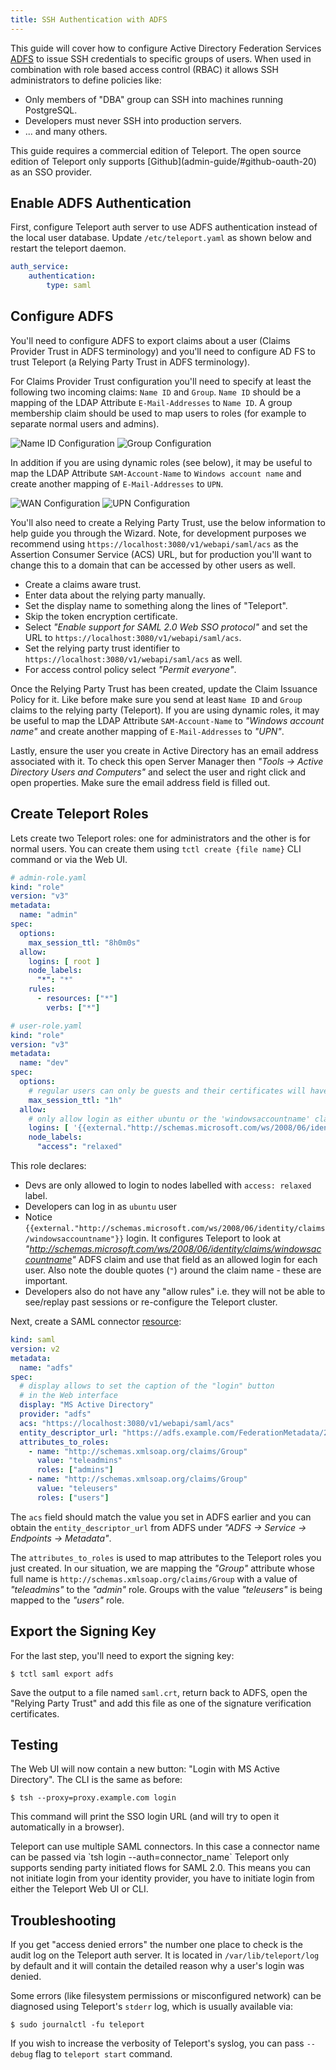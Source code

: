 ```yaml
---
title: SSH Authentication with ADFS
---
```


This guide will cover how to configure Active Directory Federation Services
[ADFS](https://en.wikipedia.org/wiki/Active_Directory_Federation_Services) to issue
SSH credentials to specific groups of users. When used in combination with role
based access control (RBAC) it allows SSH administrators to define policies
like:

* Only members of "DBA" group can SSH into machines running PostgreSQL.
* Developers must never SSH into production servers.
* ... and many others.

<Admonition type="warning" title="Version Warning">
This guide requires a commercial edition of Teleport. The open source
edition of Teleport only supports [Github](admin-guide/#github-oauth-20) as
an SSO provider.
</Admonition>

## Enable ADFS Authentication

First, configure Teleport auth server to use ADFS authentication instead of the local
user database. Update `/etc/teleport.yaml` as shown below and restart the
teleport daemon.

```yaml
auth_service:
    authentication:
        type: saml
```

## Configure ADFS

You'll need to configure ADFS to export claims about a user (Claims Provider
Trust in ADFS terminology) and you'll need to configure AD FS to trust
Teleport (a Relying Party Trust in ADFS terminology).

For Claims Provider Trust configuration you'll need to specify at least the
following two incoming claims: `Name ID` and `Group`. `Name ID` should be a
mapping of the LDAP Attribute `E-Mail-Addresses` to `Name ID`. A group
membership claim should be used to map users to roles (for example to
separate normal users and admins).

![Name ID Configuration](../img/adfs-1.png)
![Group Configuration](../img/adfs-2.png)

In addition if you are using dynamic roles (see below), it may be useful to map
the LDAP Attribute `SAM-Account-Name` to `Windows account name` and create
another mapping of `E-Mail-Addresses` to `UPN`.

![WAN Configuration](../img/adfs-3.png)
![UPN Configuration](../img/adfs-4.png)

You'll also need to create a Relying Party Trust, use the below information to
help guide you through the Wizard. Note, for development purposes we recommend
using `https://localhost:3080/v1/webapi/saml/acs` as the Assertion Consumer
Service (ACS) URL, but for production you'll want to change this to a domain
that can be accessed by other users as well.

* Create a claims aware trust.
* Enter data about the relying party manually.
* Set the display name to something along the lines of "Teleport".
* Skip the token encryption certificate.
* Select _"Enable support for SAML 2.0 Web SSO protocol"_ and set the URL to `https://localhost:3080/v1/webapi/saml/acs`.
* Set the relying party trust identifier to `https://localhost:3080/v1/webapi/saml/acs` as well.
* For access control policy select _"Permit everyone"_.

Once the Relying Party Trust has been created, update the Claim Issuance Policy
for it. Like before make sure you send at least `Name ID` and `Group` claims to the
relying party (Teleport). If you are using dynamic roles, it may be useful to
map the LDAP Attribute `SAM-Account-Name` to _"Windows account name"_ and create
another mapping of `E-Mail-Addresses` to _"UPN"_.

Lastly, ensure the user you create in Active Directory has an email address
associated with it. To check this open Server Manager then
_"Tools -> Active Directory Users and Computers"_ and select the user and right
click and open properties. Make sure the email address field is filled out.

## Create Teleport Roles

Lets create two Teleport roles: one for administrators and the other is for
normal users. You can create them using `tctl create {file name}` CLI command
or via the Web UI.

```yaml
# admin-role.yaml
kind: "role"
version: "v3"
metadata:
  name: "admin"
spec:
  options:
    max_session_ttl: "8h0m0s"
  allow:
    logins: [ root ]
    node_labels:
      "*": "*"
    rules:
      - resources: ["*"]
        verbs: ["*"]
```

```yaml
# user-role.yaml
kind: "role"
version: "v3"
metadata:
  name: "dev"
spec:
  options:
    # regular users can only be guests and their certificates will have a TTL of 1 hour:
    max_session_ttl: "1h"
  allow:
    # only allow login as either ubuntu or the 'windowsaccountname' claim
    logins: [ '{{external."http://schemas.microsoft.com/ws/2008/06/identity/claims/windowsaccountname"}}', ubuntu ]
    node_labels:
      "access": "relaxed"
```

This role declares:

* Devs are only allowed to login to nodes labelled with `access: relaxed` label.
* Developers can log in as `ubuntu` user
* Notice `{{external."http://schemas.microsoft.com/ws/2008/06/identity/claims/windowsaccountname"}}` login. It configures Teleport to look at
  _"http://schemas.microsoft.com/ws/2008/06/identity/claims/windowsaccountname"_ ADFS claim and use that field as an allowed login for each user.
  Also note the double quotes (`"`) around the claim name - these are important.
* Developers also do not have any "allow rules" i.e. they will not be able to
  see/replay past sessions or re-configure the Teleport cluster.

Next, create a SAML connector [resource](admin-guide#resources):

```yaml
kind: saml
version: v2
metadata:
  name: "adfs"
spec:
  # display allows to set the caption of the "login" button
  # in the Web interface
  display: "MS Active Directory"
  provider: "adfs"
  acs: "https://localhost:3080/v1/webapi/saml/acs"
  entity_descriptor_url: "https://adfs.example.com/FederationMetadata/2007-06/FederationMetadata.xml"
  attributes_to_roles:
    - name: "http://schemas.xmlsoap.org/claims/Group"
      value: "teleadmins"
      roles: ["admins"]
    - name: "http://schemas.xmlsoap.org/claims/Group"
      value: "teleusers"
      roles: ["users"]
```

The `acs` field should match the value you set in ADFS earlier and you can
obtain the `entity_descriptor_url` from ADFS under _"ADFS -> Service -> Endpoints -> Metadata"_.

The `attributes_to_roles` is used to map attributes to the Teleport roles you
just created. In our situation, we are mapping the _"Group"_ attribute whose full
name is `http://schemas.xmlsoap.org/claims/Group` with a value of _"teleadmins"_
to the _"admin"_ role. Groups with the value _"teleusers"_ is being mapped to the
_"users"_ role.

## Export the Signing Key

For the last step, you'll need to export the signing key:

```bsh
$ tctl saml export adfs
```

Save the output to a file named `saml.crt`, return back to ADFS, open the
"Relying Party Trust" and add this file as one of the signature verification
certificates.

## Testing

The Web UI will now contain a new button: "Login with MS Active Directory". The CLI is
the same as before:

```bsh
$ tsh --proxy=proxy.example.com login
```

This command will print the SSO login URL (and will try to open it
automatically in a browser).

<Admonition type="tip" title="Tip">
Teleport can use multiple SAML connectors. In this case a connector name
can be passed via `tsh login --auth=connector_name`
</Admonition>

<Admonition type="note" title="IMPORTANT">
Teleport only supports sending party initiated flows for SAML 2.0. This
means you can not initiate login from your identity provider, you have to
initiate login from either the Teleport Web UI or CLI.
</Admonition>

## Troubleshooting

If you get "access denied errors" the number one place to check is the audit
log on the Teleport auth server. It is located in `/var/lib/teleport/log` by
default and it will contain the detailed reason why a user's login was denied.

Some errors (like filesystem permissions or misconfigured network) can be
diagnosed using Teleport's `stderr` log, which is usually available via:

```bsh
$ sudo journalctl -fu teleport
```

If you wish to increase the verbosity of Teleport's syslog, you can pass
`--debug` flag to `teleport start` command.

